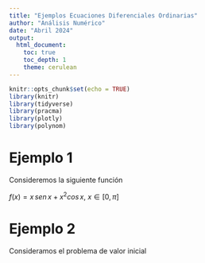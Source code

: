 ```yaml
---
title: "Ejemplos Ecuaciones Diferenciales Ordinarias"
author: "Análisis Numérico"
date: "Abril 2024"
output: 
  html_document:
    toc: true
    toc_depth: 1
    theme: cerulean
---
```






<style>
body {
text-align: justify}
</style>



```r
knitr::opts_chunk$set(echo = TRUE)
library(knitr)
library(tidyverse)
library(pracma)
library(plotly)
library(polynom)
```



# Ejemplo 1

Consideremos la siguiente función

 $f(x)=x\, sen\,x+x^2cos\,x$, $x\in [0,\pi]$




# Ejemplo 2

Consideramos el problema de valor inicial

\begin{equation}
\frac{dy}{dt}=y-t^2+1, \qquad 0\leq t \leq 2, \qquad y(0)=0.5
\end{equation}








